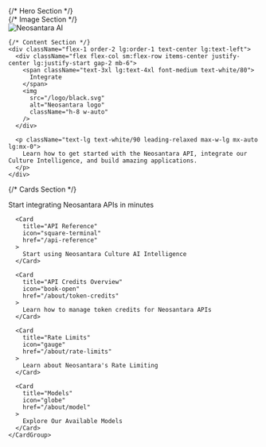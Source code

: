 <div className="relative w-full pt-12 pb-12">
  {/* Hero Section */}
  <div className="relative z-10 flex flex-col lg:flex-row items-center gap-8 max-w-6xl mx-auto px-5 mb-12">
    {/* Image Section */}
    <div className="flex-1 flex justify-center lg:justify-end order-1 lg:order-2">
      <img 
        src="/logo/hands.png"
        alt="Neosantara AI" 
        style={{ 
          maxWidth: '100%', 
          height: 'auto', 
          maxHeight: '20rem',
          borderRadius: '12px',
          boxShadow: '0 10px 25px rgba(0,0,0,0.2)'
        }} 
      />
    </div>

    {/* Content Section */}
    <div className="flex-1 order-2 lg:order-1 text-center lg:text-left">
      <div className="flex flex-col sm:flex-row items-center justify-center lg:justify-start gap-2 mb-6">
        <span className="text-3xl lg:text-4xl font-medium text-white/80">
          Integrate
        </span>
        <img 
          src="/logo/black.svg" 
          alt="Neosantara logo" 
          className="h-8 w-auto"
        />
      </div>
    
      <p className="text-lg text-white/90 leading-relaxed max-w-lg mx-auto lg:mx-0">
        Learn how to get started with the Neosantara API, integrate our Culture Intelligence, and build amazing applications.
      </p>
    </div>
  </div>

  {/* Cards Section */}
  <div className="max-w-6xl mx-auto px-5 relative z-10">
    <CardGroup cols={3}>
      <Card 
        title="Quickstart" 
        icon="rocket-launch" 
        href="/api-reference/quickstart"
      >
        Start integrating Neosantara APIs in minutes
      </Card>
      
      <Card 
        title="API Reference" 
        icon="square-terminal" 
        href="/api-reference"
      >
        Start using Neosantara Culture AI Intelligence
      </Card>
      
      <Card 
        title="API Credits Overview" 
        icon="book-open" 
        href="/about/token-credits"
      >
        Learn how to manage token credits for Neosantara APIs
      </Card>
      
      <Card 
        title="Rate Limits" 
        icon="gauge" 
        href="/about/rate-limits"
      >
        Learn about Neosantara's Rate Limiting
      </Card>
      
      <Card 
        title="Models" 
        icon="globe" 
        href="/about/model"
      >
        Explore Our Available Models
      </Card>
    </CardGroup>
  </div>
</div>